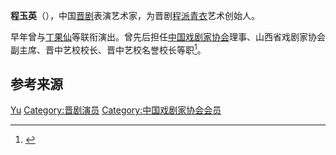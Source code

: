 '''程玉英'''（{{bd|1920年||2015年|5月19日}}），中国[[晋剧|晋剧]]表演艺术家，为晋剧[[程派青衣|程派青衣]]艺术创始人。

早年曾与[[丁果仙|丁果仙]]等联衔演出。曾先后担任[[中国戏剧家协会|中国戏剧家协会]]理事、山西省戏剧家协会副主席、晋中艺校校长、晋中艺校名誉校长等职<ref>{{cite news|title=人民艺术家程玉英逝世|url=http://cpc.people.com.cn/n/2015/0521/c87393-27034812.html|accessdate=2015-05-24|work=人民网|archive-date=2015-05-24|archive-url=https://web.archive.org/web/20150524154259/http://cpc.people.com.cn/n/2015/0521/c87393-27034812.html|dead-url=no}}</ref>。
{{演员小作品}}

== 参考来源 ==
{{reflist}}

{{中国戏剧家协会第三届理事会}}

{{Authority control}}
{{DEFAULTSORT:Cheng程}}
[[Category:程姓|Yu]]
[[Category:晋剧演员|Category:晋剧演员]]
[[Category:中国戏剧家协会会员|Category:中国戏剧家协会会员]]